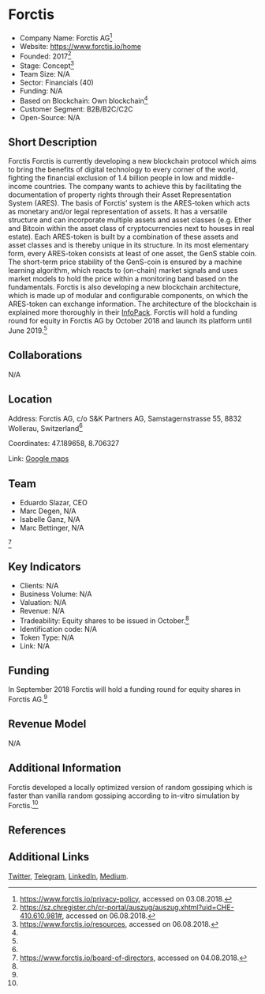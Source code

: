= Forctis =

*Company Name: Forctis AG<ref name="Privacy">https://www.forctis.io/privacy-policy, accessed on 03.08.2018.</ref>
*Website: https://www.forctis.io/home
*Founded: 2017<ref name="Handelsregister">https://sz.chregister.ch/cr-portal/auszug/auszug.xhtml?uid=CHE-410.610.981#, accessed on 06.08.2018.</ref>
*Stage: Concept<ref name="InfoPack">https://www.forctis.io/resources, accessed on 06.08.2018.</ref>
*Team Size: N/A
*Sector: Financials (40)
*Funding: N/A
*Based on Blockchain: Own blockchain<ref name="InfoPack"/>
*Customer Segment: B2B/B2C/C2C
*Open-Source: N/A

==Short Description==
Forctis
Forctis is currently developing a new blockchain protocol which aims to bring the benefits of digital technology to every corner of the world, fighting the financial exclusion of 1.4 billion people in low and middle-income countries. The company wants to achieve this by facilitating the documentation of property rights through their Asset Representation System (ARES). The basis of Forctis’ system is the ARES-token which acts as monetary and/or legal representation of assets. It has a versatile structure and can incorporate multiple assets and asset classes (e.g. Ether and Bitcoin within the asset class of cryptocurrencies next to houses in real estate).  Each ARES-token is built by a combination of these assets and asset classes and is thereby unique in its structure. In its most elementary form, every ARES-token consists at least of one asset, the GenS stable coin. The short-term price stability of the GenS-coin is ensured by a machine learning algorithm, which reacts to (on-chain) market signals and uses market models to hold the price within a monitoring band based on the fundamentals. Forctis is also developing a new blockchain architecture, which is made up of modular and configurable components, on which the ARES-token can exchange information. The architecture of the blockchain is explained more thoroughly in their [https://www.forctis.io/resources InfoPack]. Forctis will hold a funding round for equity in Forctis AG by October 2018 and launch its platform until June 2019.<ref name="InfoPack"/>

==Collaborations==
N/A

==Location==
Address: Forctis AG, c/o S&K Partners AG, Samstagernstrasse 55, 8832 Wollerau, Switzerland<ref name="Handelsregister"/>

Coordinates: 47.189658, 8.706327

Link: [https://www.google.ch/maps/place/Samstagernstrasse+55,+8832+Wollerau/@47.1896631,8.7041379,17z/data=!3m1!4b1!4m5!3m4!1s0x479ab22264170309:0x2afac4e768f441e2!8m2!3d47.1896631!4d8.7063266 Google maps]

==Team==
*Eduardo Slazar, CEO
*Marc Degen, N/A
*Isabelle Ganz, N/A
*Marc Bettinger, N/A
<ref>https://www.forctis.io/board-of-directors, accessed on 04.08.2018.</ref>

==Key Indicators==
*Clients: N/A
*Business Volume: N/A
*Valuation: N/A
*Revenue: N/A
*Tradeability: Equity shares to be issued in October.<ref name="InfoPack"/>
*Identification code: N/A
*Token Type: N/A
*Link: N/A


==Funding==
In September 2018 Forctis will hold a funding round for equity shares in Forctis AG.<ref name="InfoPack"/>

==Revenue Model==
N/A

==Additional Information==
Forctis developed a locally optimized version of random gossiping which is faster than vanilla random gossiping according to in-vitro simulation by Forctis.<ref name="InfoPack"/>

==References==
<references/>

==Additional Links==
[https://twitter.com/forctis_io Twitter], [https://t.me/forctis_io Telegram], [https://www.linkedin.com/company/forctis-io/ LinkedIn], [https://medium.com/@forctis.io Medium].

